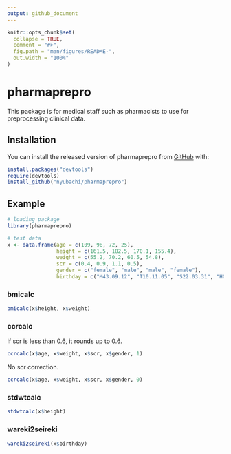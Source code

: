 ```yaml
---
output: github_document
---
```


<!-- README.md is generated from README.Rmd. Please edit that file -->

```r
knitr::opts_chunk$set(
  collapse = TRUE,
  comment = "#>",
  fig.path = "man/figures/README-",
  out.width = "100%"
)
```
# pharmaprepro

This package is for medical staff such as pharmacists to use for preprocessing clinical data.

## Installation

You can install the released version of pharmaprepro from [GitHub](https://github.com/nyubachi/pharmaprepro) with:

``` r
install.packages("devtools")
require(devtools)
install_github("nyubachi/pharmaprepro")
```

## Example

```r
# loading package
library(pharmaprepro)
```

```r
# test data
x <- data.frame(age = c(109, 98, 72, 25),
                height = c(161.5, 182.5, 170.1, 155.4),
                weight = c(55.2, 70.2, 60.5, 54.8),
                scr = c(0.4, 0.9, 1.1, 0.5),
                gender = c("female", "male", "male", "female"),
                birthday = c("M43.09.12", "T10.11.05", "S22.03.31", "H06.12.29"))
```

### bmicalc

```r
bmicalc(x$height, x$weight)
```

### ccrcalc

If scr is less than 0.6, it rounds up to 0.6.
```r
ccrcalc(x$age, x$weight, x$scr, x$gender, 1)
```

No scr correction.
```r
ccrcalc(x$age, x$weight, x$scr, x$gender, 0)
```

### stdwtcalc

```r
stdwtcalc(x$height)
```

### wareki2seireki

```r
wareki2seireki(x$birthday)
```
